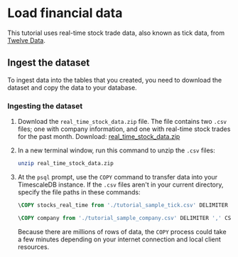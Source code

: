 # Load financial data
This tutorial uses real-time stock trade data, also known as tick data, from
[Twelve Data][twelve-data].

## Ingest the dataset
To ingest data into the tables that you created, you need to download the
dataset and copy the data to your database.

<procedure>

### Ingesting the dataset

1.  Download the `real_time_stock_data.zip` file. The file contains two `.csv`
    files; one with company information, and one with real-time stock trades for
    the past month. Download:
    <tag
    type="download">[real_time_stock_data.zip](https://assets.timescale.com/docs/downloads/get-started/real_time_stock_data.zip)
    </tag>

1.  In a new terminal window, run this command to unzip the `.csv` files:

    ```bash
    unzip real_time_stock_data.zip
    ```

1.  At the `psql` prompt, use the `COPY` command to transfer data into your
    TimescaleDB instance. If the `.csv` files aren't in your current directory,
    specify the file paths in these commands:

    ```sql
    \COPY stocks_real_time from './tutorial_sample_tick.csv' DELIMITER ',' CSV HEADER;
    ```

    ```sql
    \COPY company from './tutorial_sample_company.csv' DELIMITER ',' CSV HEADER;
    ```

    Because there are millions of rows of data, the `COPY` process could take a
    few minutes depending on your internet connection and local client
    resources.

</procedure>

[twelve-data]: https://twelvedata.com/
[query-data]: /getting-started/:currentVersion:/query-data/
